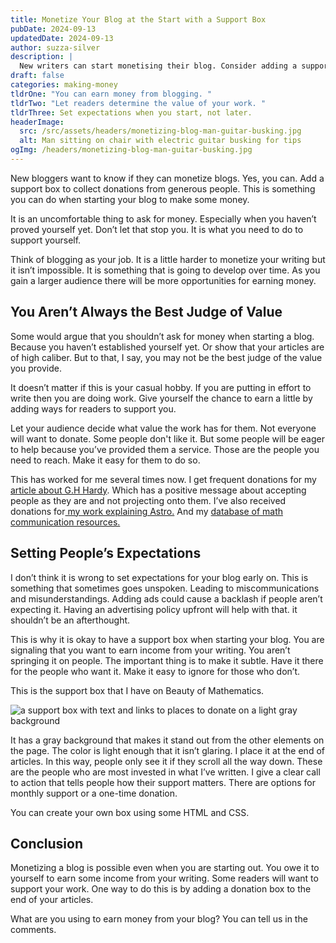 ```yaml
---
title: Monetize Your Blog at the Start with a Support Box
pubDate: 2024-09-13
updatedDate: 2024-09-13
author: suzza-silver
description: |
  New writers can start monetising their blog. Consider adding a support box to your website. Accept donations from grateful readers.
draft: false
categories: making-money
tldrOne: "You can earn money from blogging. "
tldrTwo: "Let readers determine the value of your work. "
tldrThree: Set expectations when you start, not later.
headerImage:
  src: /src/assets/headers/monetizing-blog-man-guitar-busking.jpg
  alt: Man sitting on chair with electric guitar busking for tips
ogImg: /headers/monetizing-blog-man-guitar-busking.jpg
---
```


New bloggers want to know if they can monetize blogs. Yes, you can. Add a support box to collect donations from generous people. This is something you can do when starting your blog to make some money.

It is an uncomfortable thing to ask for money. Especially when you haven’t proved yourself yet. Don’t let that stop you. It is what you need to do to support yourself.

Think of blogging as your job. It is a little harder to monetize your writing but it isn’t impossible. It is something that is going to develop over time. As you gain a larger audience there will be more opportunities for earning money.

## You Aren’t Always the Best Judge of Value

Some would argue that you shouldn’t ask for money when starting a blog. Because you haven’t established yourself yet. Or show that your articles are of high caliber. But to that, I say, you may not be the best judge of the value you provide.

It doesn’t matter if this is your casual hobby. If you are putting in effort to write then you are doing work. Give yourself the chance to earn a little by adding ways for readers to support you.

Let your audience decide what value the work has for them. Not everyone will want to donate. Some people don't like it. But some people will be eager to help because you’ve provided them a service. Those are the people you need to reach. Make it easy for them to do so.

This has worked for me several times now. I get frequent donations for my[ article about G.H Hardy](https://beautyofmathematics.com/truth-hardy/). Which has a positive message about accepting people as they are and not projecting onto them. I’ve also received donations for[ my work explaining Astro.](https://suzza.dev/) And my [database of math communication resources. ](https://suzza-silver.notion.site/suzza-silver/Epic-List-of-Math-Communicators-d2fee910dc5c4b92bb9f439c6ffd9550)

## Setting People’s Expectations

I don’t think it is wrong to set expectations for your blog early on. This is something that sometimes goes unspoken. Leading to miscommunications and misunderstandings. Adding ads could cause a backlash if people aren’t expecting it. Having an advertising policy upfront will help with that. it shouldn’t be an afterthought.

This is why it is okay to have a support box when starting your blog. You are signaling that you want to earn income from your writing. You aren’t springing it on people. The important thing is to make it subtle. Have it there for the people who want it. Make it easy to ignore for those who don’t.

This is the support box that I have on Beauty of Mathematics.

![a support box with text and links to places to donate on a light gray background](/src/assets/bom-support-box.png "Support Box on Beauty of Mathematics")

It has a gray background that makes it stand out from the other elements on the page. The color is light enough that it isn’t glaring. I place it at the end of articles. In this way, people only see it if they scroll all the way down. These are the people who are most invested in what I’ve written. I give a clear call to action that tells people how their support matters. There are options for monthly support or a one-time donation.

You can create your own box using some HTML and CSS.

## Conclusion

Monetizing a blog is possible even when you are starting out. You owe it to yourself to earn some income from your writing. Some readers will want to support your work. One way to do this is by adding a donation box to the end of your articles.

What are you using to earn money from your blog? You can tell us in the comments.
